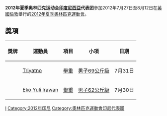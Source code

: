 {{noteTA|G1=Sports}}
{{Infobox Country Olympics
|NOC=INA
|games = 2012年夏季
|competitors=22
|sports=8 
|flagbearer=I Gede Siman Sudartawa
|gold=0
|silver=1
|bronze=1
|rank=63
}}

'''2012年夏季奥林匹克运动会[[印度尼西亞|印度尼西亞]]代表团'''參加2012年7月27日至8月12日在[[英國|英國]][[倫敦|倫敦]]舉行的[[2012年夏季奧林匹克運動會|2012年夏季奧林匹克運動會]]。

==獎項==
{| class="wikitable sortable"
|-
! 獎牌
! 運動員
! 項目
! 小項
! 日期
|-
| {{silver medal}} || [[Triyatno|Triyatno]] || [[2012年夏季奧林匹克運動會舉重比賽|舉重]] || [[2012年夏季奧林匹克運動會舉重比賽－男子69公斤級|男子69公斤級]] || 7月31日
|-
| {{bronze medal}} || [[Eko_Yuli_Irawan|Eko Yuli Irawan]] || [[2012年夏季奧林匹克運動會舉重比賽|舉重]] || [[2012年夏季奧林匹克運動會舉重比賽－男子62公斤級|男子62公斤級]] || 7月30日
|}

{{Nations at the 2012 Summer Olympics}}

[[Category:2012年夏季奧林匹克運動會代表團|I]]
[[Category:2012年印尼|Category:2012年印尼]]
[[Category:奧林匹克運動會印尼代表團|Category:奧林匹克運動會印尼代表團]]